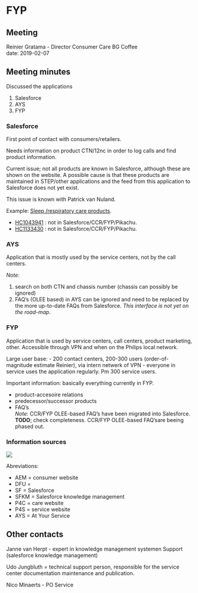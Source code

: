 # FYP

## Meeting

Reinier Gratama - Director Consumer Care BG Coffee  
date: 2019-02-07


## Meeting minutes 

Discussed the applications

 1. Salesforce
 2. AYS
 3. FYP

### Salesforce

First point of contact with consumers/retailers.

Needs information on product CTN/12nc in order to log calls and find product information.

Current issue; not all products are known in Salesforce, although these are shown on the website. 
A possible cause is that these products are maintained in STEP/other applications and the feed from this application to Salesforce does not yet exist.

This issue is known with Patrick van Nuland.

Example: [Sleep /respiratory care products](https://www.philips.co.uk/healthcare/solutions/sleep-and-respiratory-care).

 - [HC1043941](https://www.philips.co.uk/healthcare/product/HC1043941/alice-pdx-portable-sleep-diagnostic-system) : not in Salesforce/CCR/FYP/Pikachu.
 - [HC1133430](https://www.philips.co.uk/healthcare/product/HC1133430/dreamwear-full-face-cushion-under-the-nose-full-face-cushion) : not in Salesforce/CCR/FYP/Pikachu.


### AYS

Application that is mostly used by the service centers, not by the call centers.

*Note*: 

  1. search on both CTN and chassis number (chassis can possibly be ignored)
  2. FAQ's (OLEE based) in AYS can be ignored and need to be replaced by the more up-to-date FAQs from Salesforce. *This interface is not yet on the road-map*.



### FYP

Application that is used by service centers, call centers, product marketing, other. Accessible through VPN and when on the Philips local network.

Large user base:
- 200 contact centers, 200-300 users (order-of-magnitude estimate Reinier), via intern netwerk of VPN
- everyone in service uses the application regularly. Pm 300 service users. 

Important information: basically everything currently in FYP.

- product-accesoire relations
- predecessor/successor products
- FAQ's  
  *Note*: CCR/FYP OLEE-based FAQ's have been migrated into Salesforce. **TODO**; check completeness.
  CCR/FYP OLEE-based FAQ'sare beeing phased out.




### Information sources

![](../images/callCenter_information.png)  

Abreviations: 

- AEM = consumer website
- DFU = 
-	SF = Salesforce
-	SFKM = Salesforce knowledge management
- P4C = care website
- P4S = service website
- AYS = At Your Service

## Other contacts

Janne van Herpt - expert in knowledge management systemen Support (salesforce knowledge management)

Udo Jungbluth = technical support person, responsible for the service center documentation maintenance and publication.

Nico Minaerts - PO Service













